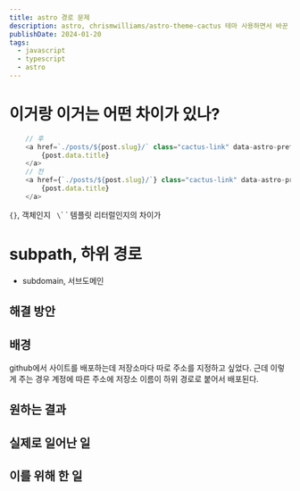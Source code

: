 ```yaml
---
title: astro 경로 문제
description: astro, chrismwilliams/astro-theme-cactus 테마 사용하면서 바꾼 점들을 기록하기
publishDate: 2024-01-20
tags:
  - javascript
  - typescript
  - astro
---
```


# 이거랑 이거는 어떤 차이가 있나?
```javascript
	// 후
    <a href=`./posts/${post.slug}/` class="cactus-link" data-astro-prefetch>
		{post.data.title}
	</a>
    // 전
    <a href={`./posts/${post.slug}/`} class="cactus-link" data-astro-prefetch>
		{post.data.title}
	</a>
```

`{}`, 객체인지 ` \`\` ` 템플릿 리터럴인지의 차이가

# subpath, 하위 경로
- subdomain, 서브도메인

## 해결 방안
## 배경
  github에서 사이트를 배포하는데 저장소마다 따로 주소를 지정하고 싶었다.
  근데 이렇게 주는 경우 계정에 따른 주소에 저장소 이름이 하위 경로로 붙어서 배포된다.
## 원하는 결과
## 실제로 일어난 일
## 이를 위해 한 일

